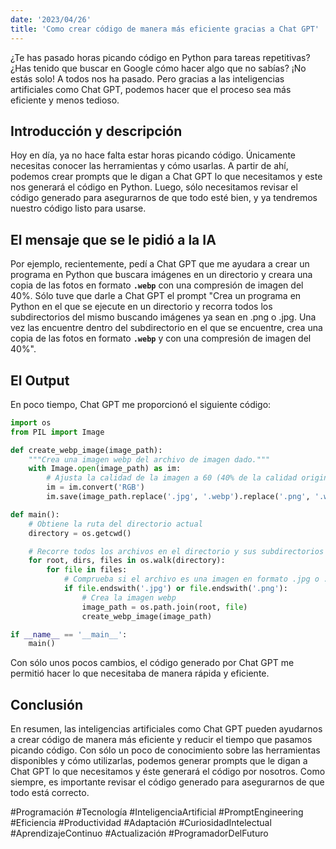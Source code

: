 ```yaml
---
date: '2023/04/26'
title: 'Como crear código de manera más eficiente gracias a Chat GPT'
---
```


¿Te has pasado horas picando código en Python para tareas repetitivas? ¿Has tenido que buscar en Google cómo hacer algo que no sabías? ¡No estás solo! A todos nos ha pasado. Pero gracias a las inteligencias artificiales como Chat GPT, podemos hacer que el proceso sea más eficiente y menos tedioso.

## **Introducción y descripción**

Hoy en día, ya no hace falta estar horas picando código. Únicamente necesitas conocer las herramientas y cómo usarlas. A partir de ahí, podemos crear prompts que le digan a Chat GPT lo que necesitamos y este nos generará el código en Python. Luego, sólo necesitamos revisar el código generado para asegurarnos de que todo esté bien, y ya tendremos nuestro código listo para usarse.

## **El mensaje que se le pidió a la IA**

Por ejemplo, recientemente, pedí a Chat GPT que me ayudara a crear un programa en Python que buscara imágenes en un directorio y creara una copia de las fotos en formato **`.webp`** con una compresión de imagen del 40%. Sólo tuve que darle a Chat GPT el prompt "Crea un programa en Python en el que se ejecute en un directorio y recorra todos los subdirectorios del mismo buscando imágenes ya sean en .png o .jpg. Una vez las encuentre dentro del subdirectorio en el que se encuentre, crea una copia de las fotos en formato **`.webp`** y con una compresión de imagen del 40%".

## **El Output**

En poco tiempo, Chat GPT me proporcionó el siguiente código:

```python
import os
from PIL import Image

def create_webp_image(image_path):
    """Crea una imagen webp del archivo de imagen dado."""
    with Image.open(image_path) as im:
        # Ajusta la calidad de la imagen a 60 (40% de la calidad original)
        im = im.convert('RGB')
        im.save(image_path.replace('.jpg', '.webp').replace('.png', '.webp'), 'webp', quality=60)

def main():
    # Obtiene la ruta del directorio actual
    directory = os.getcwd()

    # Recorre todos los archivos en el directorio y sus subdirectorios
    for root, dirs, files in os.walk(directory):
        for file in files:
            # Comprueba si el archivo es una imagen en formato .jpg o .png
            if file.endswith('.jpg') or file.endswith('.png'):
                # Crea la imagen webp
                image_path = os.path.join(root, file)
                create_webp_image(image_path)

if __name__ == '__main__':
    main()
```

Con sólo unos pocos cambios, el código generado por Chat GPT me permitió hacer lo que necesitaba de manera rápida y eficiente.

## **Conclusión**

En resumen, las inteligencias artificiales como Chat GPT pueden ayudarnos a crear código de manera más eficiente y reducir el tiempo que pasamos picando código. Con sólo un poco de conocimiento sobre las herramientas disponibles y cómo utilizarlas, podemos generar prompts que le digan a Chat GPT lo que necesitamos y éste generará el código por nosotros. Como siempre, es importante revisar el código generado para asegurarnos de que todo está correcto.

#Programación #Tecnología #InteligenciaArtificial #PromptEngineering #Eficiencia #Productividad #Adaptación #CuriosidadIntelectual #AprendizajeContinuo #Actualización #ProgramadorDelFuturo